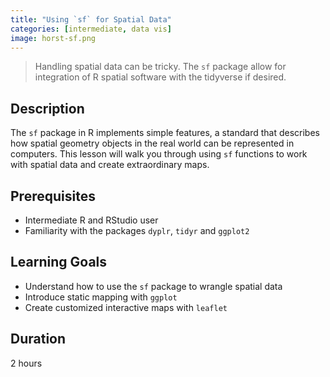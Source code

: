 ```yaml
---
title: "Using `sf` for Spatial Data"
categories: [intermediate, data vis]
image: horst-sf.png
---
```


> Handling spatial data can be tricky. The `sf` package allow for integration of R spatial software with the tidyverse if desired.

## Description
The `sf` package in R implements simple features, a standard that describes how spatial geometry objects in the real world can be represented in computers. This lesson will walk you through using `sf` functions to work with spatial data and create extraordinary maps.

## Prerequisites
- Intermediate R and RStudio user
- Familiarity with the packages `dyplr`, `tidyr` and `ggplot2`

## Learning Goals
- Understand how to use the `sf` package to wrangle spatial data
- Introduce static mapping with `ggplot`
- Create customized interactive maps with `leaflet`

## Duration
2 hours
